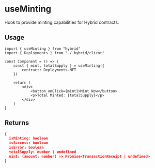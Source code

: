 # useMinting

Hook to provide minting capabilities for Hybrid contracts.

## Usage

```tsx
import { useMinting } from "hybrid"
import { Deployments } from "~/.hybrid/client"

const Component = () => {
	const { mint, totalSupply } = useMinting({
		contract: Deployments.NFT
	})

	return (
		<div>
			<button onClick={mint}>Mint Now</button>
			<p>Total Minted: {totalSupply}</p>
		</div>
	)
}
```

## Returns

```json
{
  isMinting: boolean
  isSuccess: boolean
  isError: boolean
  totalSupply: number | undefined
  mint: (amount: number) => Promise<TransactionReceipt | undefined>
}
```
